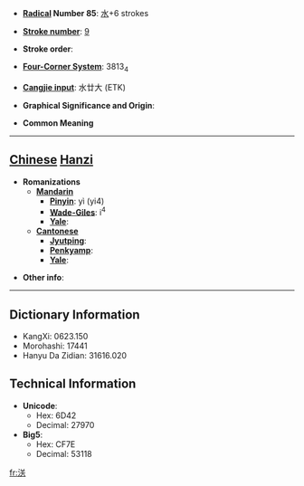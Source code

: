 * '''[[Wiktionary:Chinese radical index| Radical]] Number 85''': [[Wiktionary:Chinese radical index 水|水]]+6 strokes

* '''[[Wiktionary:Chinese total strokes index|Stroke number]]''': [[Wiktionary:Chinese total strokes index 9|9]]

* '''Stroke order''': 

* '''[[Wiktionary:Chinese four corner index|Four-Corner System]]''': 3813<sub>4</sub>

* '''[[Wiktionary:Chinese Cangjie index|Cangjie input]]''': 水廿大 (ETK)

* '''Graphical Significance and Origin''': 

* '''Common Meaning'''

----

== [[Chinese]] [[Hanzi]] ==

* '''Romanizations'''
** '''[[Mandarin]]'''
*** '''[[Pinyin]]''': yì (yi4)
*** '''[[Wade-Giles]]''': i<sup>4</sup>
*** '''[[Yale]]''': 
** '''[[Cantonese]]'''
*** '''[[Jyutping]]''':
*** '''[[Penkyamp]]''': 
*** '''[[Yale]]''': 

* '''Other info''': 

----

== Dictionary Information ==

* KangXi: 0623.150
* Morohashi: 17441
* Hanyu Da Zidian: 31616.020

== Technical Information ==

* '''Unicode''':
** Hex: 6D42
** Decimal: 27970
* '''Big5''':
** Hex: CF7E
** Decimal: 53118

[[fr:浂]]
